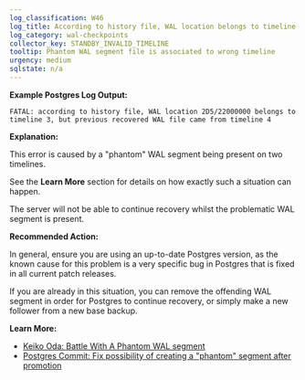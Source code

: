 ```yaml
---
log_classification: W46
log_title: According to history file, WAL location belongs to timeline N
log_category: wal-checkpoints
collector_key: STANDBY_INVALID_TIMELINE
tooltip: Phantom WAL segment file is associated to wrong timeline
urgency: medium
sqlstate: n/a
---
```


**Example Postgres Log Output:**

```
FATAL: according to history file, WAL location 2D5/22000000 belongs to timeline 3, but previous recovered WAL file came from timeline 4
```

**Explanation:**

This error is caused by a "phantom" WAL segment being present on two timelines.

See the **Learn More** section for details on how exactly such a situation can happen.

The server will not be able to continue recovery whilst the problematic WAL segment
is present.

**Recommended Action:**

In general, ensure you are using an up-to-date Postgres version, as the known cause for this
problem is a very specific bug in Postgres that is fixed in all current patch releases.

If you are already in this situation, you can remove the offending WAL segment
in order for Postgres to continue recovery, or simply make a new follower from
a new base backup.

**Learn More:**

* [Keiko Oda: Battle With A Phantom WAL segment](https://blog.keikooda.net/2017/10/18/battle-with-a-phantom-wal-segment/)
* [Postgres Commit: Fix possibility of creating a "phantom" segment after promotion](https://git.postgresql.org/gitweb/?p=postgresql.git;a=commitdiff;h=39e30cbc16cf8d2bd8fb8c5697d02eb220d26ffc)
